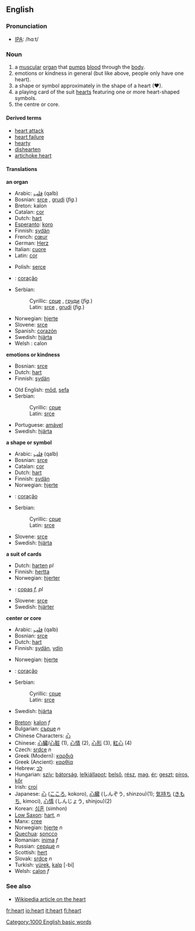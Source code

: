 ==English==

{{rank|heard|night|mind|203|heart|going|knew|seen}}

===Pronunciation===
*[[IPA]]: /hɑːt/

===Noun===
{{en-noun-reg}}

# a [[muscular]] [[organ]] that [[pump]]s [[blood]] through the [[body]].
# emotions or kindness in general (but like above, people only have one heart).
# a shape or symbol approximately in the shape of a heart (♥).
# a playing card of the suit [[hearts]] featuring one or more heart-shaped symbols.
# the centre or core.

====Derived terms====
* [[heart attack]]
* [[heart failure]]
*[[hearty]]
*[[dishearten]]
*[[artichoke heart]]

====Translations====
'''an organ'''
{{top}}
*Arabic: [[قلب]] (qalb)
*Bosnian: [[srce]] {{n}}, [[grudi]] {{f}} (''fig.'')
*Breton: kalon {{f}}
*Catalan: [[cor]]
*Dutch: [[hart]] {{n}}
*[[Esperanto]]: [[koro]]
*Finnish: [[sydän]]
*French: [[cœur]] {{m}}
*German: [[Herz]] {{n}}
*Italian: [[cuore]] {{m}}
*Latin: [[cor]] {{n}}
{{mid}}
*Polish: [[serce]] {{m}}
*{{pt}}: [[coração]] {{m}}
*Serbian:
*:Cyrillic: [[срце]] {{n}}, [[груди]] {{f}} (''fig.'')
*:Latin: [[srce]] {{n}}, [[grudi]] {{f}} (''fig.'')
*Norwegian: [[hjerte]] {{n}}
*Slovene: [[srce]] {{n}}
*Spanish: [[corazón]] {{m}}
*Swedish: [[hjärta]] {{n}}
*Welsh : calon
{{bottom}}

'''emotions or kindness'''
{{top}}
*Bosnian: [[srce]] {{n}}
*Dutch: [[hart]] {{n}}
*Finnish: [[sydän]]
{{mid}}
*Old English: [[mod#Old English|mōd]], [[sefa]]
*Serbian:
*:Cyrillic: [[срце]] {{n}}
*:Latin: [[srce]] {{n}}
*Portuguese: [[amável]]
*Swedish: [[hjärta]] {{n}}
{{bottom}}

'''a shape or symbol'''
{{top}}
*Arabic: [[قلب]] (qalb)
*Bosnian: [[srce]] {{n}}
*Catalan: [[cor]]
*Dutch: [[hart]] {{n}}
*Finnish: [[sydän]]
*Norwegian: [[hjerte]] {{n}}
*{{pt}}: [[coração]] {{m}}
{{mid}}
*Serbian:
*:Cyrillic: [[срце]] {{n}}
*:Latin: [[srce]] {{n}}
*Slovene: [[srce]] {{n}}
*Swedish: [[hjärta]] {{n}}
{{bottom}}

'''a suit of cards'''
{{top}}
*Dutch: [[harten]] ''pl''
*Finnish: [[hertta]]
*Norwegian: [[hjerter]] {{n}}
{{mid}}
*{{pt}}: [[copas]] ''f, pl''
*Slovene: [[srce]] {{n}}
*Swedish: [[hjärter]] {{n}}
{{bottom}}

'''center or core'''
{{top}}
*Arabic: [[قلب]] (qalb)
*Bosnian: [[srce]] {{n}}
*Dutch: [[hart]] {{n}}
*Finnish: [[sydän]], [[ydin]]
{{mid}}
*Norwegian: [[hjerte]] {{n}}
*{{pt}}: [[coração]] {{m}}
*Serbian:
*:Cyrillic: [[срце]] {{n}}
*:Latin: [[srce]] {{n}}
*Swedish: [[hjärta]] {{n}}
{{bottom}}

{{checktrans}}

*[[Breton]]: [[kalon]] ''f''
*Bulgarian: [[сърце]] ''n''
*Chinese Characters: [[心]]
*Chinese: [[心臟]]/[[心脏]] (1), [[心情]] (2), [[心形]] (3), [[紅心]] (4)
*Czech: [[srdce]] ''n''
*Greek (Modern): [[καρδιά]]
*Greek (Ancient): [[καρθία]]
*Hebrew: [[לב]] {{m}}
*Hungarian: [[szív]]; [[bátorság]], [[lelkiállapot]]; [[belső]], [[rész]], [[mag]], [[ér]]; [[geszt]]; [[piros]], [[kőr]]
*Irish: [[croí]] {{m}}
*Japanese: [[心]] ([[こころ]], kokoro), [[心臓]] (しんぞう, shinzou)(1); [[気持ち]] ([[きもち]], kimoci), [[心情]] (しんじょう, shinjou)(2)
*Korean: [[심혼]] (simhon)
*[[Low Saxon]]: [[hart]], ''n''
*Manx: [[cree#Manx|cree]]
*Norwegian: [[hjerte]] ''n''
*[[Quechua]]: [[soncco]]
*Romanian: [[inima]] ''f''
*Russian: [[сердце]] ''n''
*Scottish: [[hert]]
*Slovak: [[srdce]] ''n''
*Turkish: [[yürek]], [[kalp]] [-bi]
*Welsh: [[calon]] ''f''

===See also===
*[[w:heart|Wikipedia article on the heart]]

[[Category:1000 English basic words]]

[[fr:heart]]
[[io:heart]]
[[it:heart]]
[[fi:heart]]